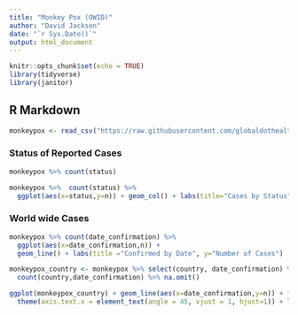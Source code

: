 ```yaml
---
title: "Monkey Pox (OWID)"
author: "David Jackson"
date: "`r Sys.Date()`"
output: html_document
---
```


```r
knitr::opts_chunk$set(echo = TRUE)
library(tidyverse)
library(janitor)
```

## R Markdown

```r
monkeypox <- read_csv("https://raw.githubusercontent.com/globaldothealth/monkeypox/main/latest.csv") %>% remove_empty(which = c("rows","cols")) %>% clean_names()
```


### Status of Reported Cases

```r
monkeypox %>% count(status)
```
```r
monkeypox %>%  count(status) %>% 
  ggplot(aes(x=status,y=n)) + geom_col() + labs(title="Cases by Status", y="Number of Cases")
```

### World wide Cases

```r
monkeypox %>% count(date_confirmation) %>%
  ggplot(aes(x=date_confirmation,n)) +
  geom_line() + labs(title ="Confirmed by Date", y="Number of Cases")
```

```r
monkeypox_country <- monkeypox %>% select(country, date_confirmation) %>% filter(country %in% c("United Sates","Brazil","Spain","India","Israel","Portugal","Sweden")) %>%
  count(country,date_confirmation) %>% na.omit()
```

```r
ggplot(monkeypox_country) + geom_line(aes(x=date_confirmation,y=n)) + facet_wrap(~country,scales ="free_y") + 
  theme(axis.text.x = element_text(angle = 45, vjust = 1, hjust=1)) + labs(title ="Confirmed by Country",y="Number of Cases")
```

